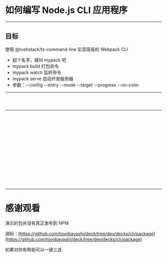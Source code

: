 

# 如何编写 Node.js CLI 应用程序

<Logo />

---

## 目标

使用 @rushstack/ts-command-line 实现简易的 Webpack CLI

- 起个名字，就叫 mypack 吧
- mypack build 打包命令
- mypack watch 监听命令
- mypack serve 启动开发服务器
- 参数：--config --entry --mode --target --progress --no-color

---

<CodeSurfer>

```json file="./package/package.json" subtitle="package.json"
```

```diff 5:8,13:19 subtitle="指定 CLI 入口、包入口、webpack 作为 peerDependencies"
```

```diff

```

</CodeSurfer>

---

<CodeSurfer>

```js file="./step/1.js" subtitle="bin/mypack.js 指定用 node 运行此脚本文件，npm link 可生成全局快捷方式"
```

```js file="./step/2.js" subtitle="async main 函数传入命令行参数"
```

```js file="./step/3.js" subtitle="写一个 PathResolver 类方便从传进的 context 解析路径"
```

```js file="./step/4.js" subtitle="mypack --version 输出版本号"
```

```js file="./step/5.js" subtitle="实例化 parser，添加 Action （子命令）"
```

```js 37:39,44:62 file="./step/6.js" subtitle="继承 CommandLineAction"
```

```js file="./step/7.js" subtitle="基类构造函数会调用 onDefineParameters，定义 --config 参数"
```

```js file="./step/8.js" subtitle="定义 --mode --entry 参数"
```

```js file="./step/9.js" subtitle="定义 --target --progress --no-color 参数"
```

```js file="./step/10.js" subtitle="解析 webpack 配置"
```

```diff 99,101 subtitle="没传配置文件就取默认配置"
```

```js file="./step/11.js" subtitle="读取配置文件"
```

```js file="./step/12.js" subtitle="获取默认配置"
```

```js file="./step/13.js" subtitle="mypack build，构造函数传配置项，在 onExecute 里写逻辑"
```

```js file="./step/14.js" subtitle="mypack watch，构造函数传配置项，在 onExecute 里写逻辑"
```

```js file="./step/15.js" subtitle="mypack serve，构造函数传配置项，在 onExecute 里写逻辑"
```

```diff
```

</CodeSurfer>

---

# 感谢观看

演示的包并没有真正发布到 NPM

源码：[https://github.com/toyobayashi/deck/tree/dev/decks/cli/package](https://github.com/toyobayashi/deck/tree/dev/decks/cli/package)

如果对你有帮助可以一键三连
